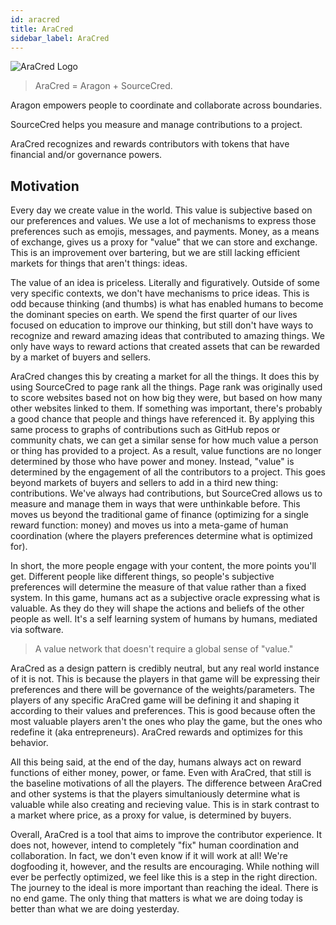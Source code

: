 ```yaml
---
id: aracred
title: AraCred
sidebar_label: AraCred
---
```



![AraCred Logo](https://avatars3.githubusercontent.com/u/63201387?s=200&v=4)

> AraCred = Aragon + SourceCred.

Aragon empowers people to coordinate and collaborate across boundaries.

SourceCred helps you measure and manage contributions to a project.

AraCred recognizes and rewards contributors with tokens that have financial and/or governance powers.


## Motivation

Every day we create value in the world. This value is subjective based on our preferences and values. We use a lot of mechanisms to express those preferences such as emojis, messages, and payments. Money, as a means of exchange, gives us a proxy for "value" that we can store and exchange. This is an improvement over bartering, but we are still lacking efficient markets for things that aren't things: ideas. 

The value of an idea is priceless. Literally and figuratively. Outside of some very specific contexts, we don't have mechanisms to price ideas. This is odd because thinking (and thumbs) is what has enabled humans to become the dominant species on earth. We spend the first quarter of our lives focused on education to improve our thinking, but still don't have ways to recognize and reward amazing ideas that contributed to amazing things. We only have ways to reward actions that created assets that can be rewarded by a market of buyers and sellers.

AraCred changes this by creating a market for all the things. It does this by using SourceCred to page rank all the things. Page rank was originally used to score websites based not on how big they were, but based on how many other websites linked to them. If something was important, there's probably a good chance that people and things have referenced it. By applying this same process to graphs of contributions such as GitHub repos or community chats, we can get a similar sense for how much value a person or thing has provided to a project. As a result, value functions are no longer determined by those who have power and money. Instead, "value" is determined by the engagement of all the contributors to a project. This goes beyond markets of buyers and sellers to add in a third new thing: contributions. We've always had contributions, but SourceCred allows us to measure and manage them in ways that were unthinkable before. This moves us beyond the traditional game of finance (optimizing for a single reward function: money) and moves us into a meta-game of human coordination (where the players preferences determine what is optimized for).

In short, the more people engage with your content, the more points you'll get. Different people like different things, so people's subjective preferences will determine the measure of that value rather than a fixed system. In this game, humans act as a subjective oracle expressing what is valuable. As they do they will shape the actions and beliefs of the other people as well. It's a self learning system of humans by humans, mediated via software.

> A value network that doesn't require a global sense of "value."

AraCred as a design pattern is credibly neutral, but any real world instance of it is not. This is because the players in that game will be expressing their preferences and there will be governance of the weights/parameters. The players of any specific AraCred game will be defining it and shaping it according to their values and preferences. This is good because often the most valuable players aren't the ones who play the game, but the ones who redefine it (aka entrepreneurs). AraCred rewards and optimizes for this behavior.

All this being said, at the end of the day, humans always act on reward functions of either money, power, or fame. Even with AraCred, that still is the baseline motivations of all the players. The difference between AraCred and other systems is that the players simultaniously determine what is valuable while also creating and recieving value. This is in stark contrast to a market where price, as a proxy for value, is determined by buyers.

Overall, AraCred is a tool that aims to improve the contributor experience. It does not, however, intend to completely "fix" human coordination and collaboration. In fact, we don't even know if it will work at all! We're dogfooding it, however, and the results are encouraging. While nothing will ever be perfectly optimized, we feel like this is a step in the right direction. The journey to the ideal is more important than reaching the ideal. There is no end game. The only thing that matters is what we are doing today is better than what we are doing yesterday. 



